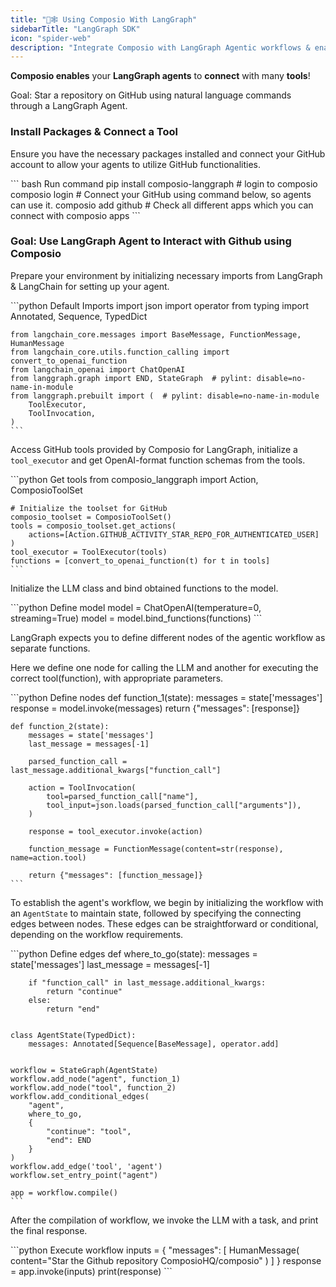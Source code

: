 ```yaml
---
title: "🦜🕸️ Using Composio With LangGraph"
sidebarTitle: "LangGraph SDK"
icon: "spider-web"
description: "Integrate Composio with LangGraph Agentic workflows & enable them to interact seamlessly with external apps, enhancing their functionality and reach."
---
```


**Composio enables** your **LangGraph agents** to **connect** with many **tools**!

<Tip>
  Goal: Star a repository on GitHub using natural language commands through a LangGraph Agent.
</Tip>

### Install Packages & Connect a Tool

Ensure you have the necessary packages installed and connect your GitHub account to allow your agents to utilize GitHub functionalities.

<CodeGroup>
    ``` bash Run command
    pip install composio-langgraph
    # login to composio
    composio login
    # Connect your GitHub using command below, so agents can use it. 
    composio add github
    # Check all different apps which you can connect with
    composio apps
    ```
</CodeGroup>

### Goal: Use LangGraph Agent to Interact with Github using Composio

<Steps>
<Step title="Import Base Packages">

Prepare your environment by initializing necessary imports from LangGraph & LangChain for setting up your agent.

<CodeGroup>
    ```python Default Imports
    import json
    import operator
    from typing import Annotated, Sequence, TypedDict

    from langchain_core.messages import BaseMessage, FunctionMessage, HumanMessage
    from langchain_core.utils.function_calling import convert_to_openai_function
    from langchain_openai import ChatOpenAI
    from langgraph.graph import END, StateGraph  # pylint: disable=no-name-in-module
    from langgraph.prebuilt import (  # pylint: disable=no-name-in-module
        ToolExecutor,
        ToolInvocation,
    )
    ```
</CodeGroup>

</Step>

<Step title="Fetch GitHub LangGraph Tools via Composio">

Access GitHub tools provided by Composio for LangGraph, initialize a `tool_executor` and get OpenAI-format function schemas from the tools.

<CodeGroup>
    ```python Get tools
    from composio_langgraph import Action, ComposioToolSet

    # Initialize the toolset for GitHub
    composio_toolset = ComposioToolSet()
    tools = composio_toolset.get_actions(
        actions=[Action.GITHUB_ACTIVITY_STAR_REPO_FOR_AUTHENTICATED_USER]
    )
    tool_executor = ToolExecutor(tools)
    functions = [convert_to_openai_function(t) for t in tools]
    ```
</CodeGroup>

</Step>

<Step title="Prepare the model">

Initialize the LLM class and bind obtained functions to the model.

<CodeGroup>
    ```python Define model
    model = ChatOpenAI(temperature=0, streaming=True)
    model = model.bind_functions(functions)
    ```
</CodeGroup>

</Step>


<Step title="Define the Graph Nodes">

LangGraph expects you to define different nodes of the agentic workflow as separate functions. 

Here we define one node for calling the LLM and another for executing the correct tool(function), with appropriate parameters.

<CodeGroup>
    ```python Define nodes
    def function_1(state):
        messages = state['messages']
        response = model.invoke(messages)
        return {"messages": [response]}


    def function_2(state):
        messages = state['messages']
        last_message = messages[-1]

        parsed_function_call = last_message.additional_kwargs["function_call"]

        action = ToolInvocation(
            tool=parsed_function_call["name"],
            tool_input=json.loads(parsed_function_call["arguments"]),
        )

        response = tool_executor.invoke(action)

        function_message = FunctionMessage(content=str(response), name=action.tool)

        return {"messages": [function_message]}
    ```
</CodeGroup>

</Step>


<Step title="Define the Graph Edges">

To establish the agent's workflow, we begin by initializing the workflow with an `AgentState` to maintain state, followed by specifying the connecting edges between nodes. These edges can be straightforward or conditional, depending on the workflow requirements.

<CodeGroup>
    ```python Define edges
    def where_to_go(state):
        messages = state['messages']
        last_message = messages[-1]

        if "function_call" in last_message.additional_kwargs:
            return "continue"
        else:
            return "end"


    class AgentState(TypedDict):
        messages: Annotated[Sequence[BaseMessage], operator.add]


    workflow = StateGraph(AgentState)
    workflow.add_node("agent", function_1)
    workflow.add_node("tool", function_2)
    workflow.add_conditional_edges(
        "agent",
        where_to_go,
        {
            "continue": "tool",
            "end": END
        }
    )
    workflow.add_edge('tool', 'agent')
    workflow.set_entry_point("agent")

    app = workflow.compile()
    ```
</CodeGroup>

</Step>



<Step title="Invoke & Check Response">

After the compilation of workflow, we invoke the LLM with a task, and print the final response. 

<CodeGroup>
    ```python Execute workflow
    inputs = {
        "messages": [
            HumanMessage(
                content="Star the Github repository ComposioHQ/composio"
                )
            ]
        }
    response = app.invoke(inputs)
    print(response)
    ```
</CodeGroup>

</Step>
</Steps>
